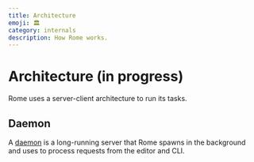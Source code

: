 ```yaml
---
title: Architecture
emoji: 🏛️
category: internals
description: How Rome works.
---
```


# Architecture (in progress)

Rome uses a server-client architecture to run its tasks.

## Daemon

A [daemon](<https://en.wikipedia.org/wiki/Daemon_(computing)>) is a long-running server
that Rome spawns in the background and uses to process requests from the editor and CLI.
